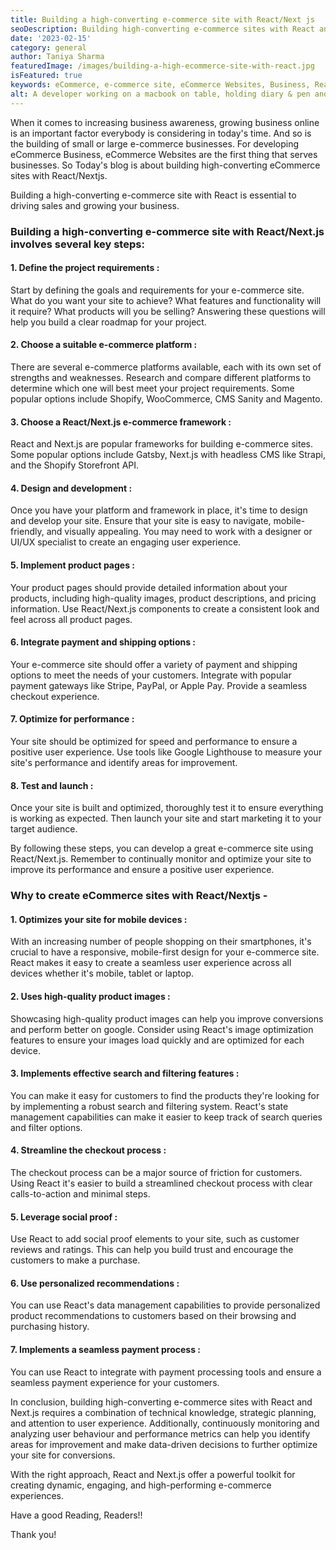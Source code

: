 ```yaml
---
title: Building a high-converting e-commerce site with React/Next js
seoDescription: Building high-converting e-commerce sites with React and Next.js requires a combination of technical knowledge, strategic planning, and attention to user experience. Additionally, continuously monitoring and analyzing user behaviour and performance metrics can help you identify areas for improvement and make data-driven decisions to further optimize your site for conversions. 
date: '2023-02-15'
category: general
author: Taniya Sharma
featuredImage: /images/building-a-high-ecommerce-site-with-react.jpg
isFeatured: true
keywords: eCommerce, e-commerce site, eCommerce Websites, Business, React Framework, Nextjs, Growing eCommerce Business
alt: A developer working on a macbook on table, holding diary & pen and writing his/her ideas.
---
```


When it comes to increasing business awareness, growing business online is an important factor everybody is considering in today's time.
And so is the building of small or large e-commerce businesses.
For developing eCommerce Business, eCommerce Websites are the first thing that serves businesses.
So Today's blog is about building high-converting eCommerce sites with React/Nextjs.

Building a high-converting e-commerce site with React is essential to driving sales and growing your business. 

### Building a high-converting e-commerce site with React/Next.js involves several key steps:

#### 1.  Define the project requirements : 

Start by defining the goals and requirements for your e-commerce site. What do you want your site to achieve? What features and functionality will it require? What products will you be selling? Answering these questions will help you build a clear roadmap for your project.
#### 2.  Choose a suitable e-commerce platform : 
   There are several e-commerce platforms available, each with its own set of strengths and weaknesses. Research and compare different platforms to determine which one will best meet your project requirements. Some popular options include Shopify, WooCommerce, CMS Sanity and Magento.
#### 3.   Choose a React/Next.js e-commerce framework : 
React and Next.js are popular frameworks for building e-commerce sites. Some popular options include Gatsby, Next.js with headless CMS like Strapi, and the Shopify Storefront API.
#### 4.  Design and development : 
Once you have your platform and framework in place, it's time to design and develop your site. Ensure that your site is easy to navigate, mobile-friendly, and visually appealing. You may need to work with a designer or UI/UX specialist to create an engaging user experience.
#### 5.  Implement product pages : 
Your product pages should provide detailed information about your products, including high-quality images, product descriptions, and pricing information. Use React/Next.js components to create a consistent look and feel across all product pages.
#### 6.  Integrate payment and shipping options : 
Your e-commerce site should offer a variety of payment and shipping options to meet the needs of your customers. Integrate with popular payment gateways like Stripe, PayPal, or Apple Pay. Provide a seamless checkout experience.
#### 7.  Optimize for performance : 
Your site should be optimized for speed and performance to ensure a positive user experience. Use tools like Google Lighthouse to measure your site's performance and identify areas for improvement.
#### 8.  Test and launch : 
Once your site is built and optimized, thoroughly test it to ensure everything is working as expected. Then launch your site and start marketing it to your target audience.

By following these steps, you can develop a great e-commerce site using React/Next.js. Remember to continually monitor and optimize your site to improve its performance and ensure a positive user experience.

### Why to create eCommerce sites with React/Nextjs - 

#### 1. Optimizes your site for mobile devices : 
With an increasing number of people shopping on their smartphones, it's crucial to have a responsive, mobile-first design for your e-commerce site. React makes it easy to create a seamless user experience across all devices whether it's mobile, tablet or laptop.

#### 2. Uses high-quality product images : 
Showcasing high-quality product images can help you improve conversions and perform better on google. Consider using React's image optimization features to ensure your images load quickly and are optimized for each device.

#### 3. Implements effective search and filtering features : 
You can make it easy for customers to find the products they're looking for by implementing a robust search and filtering system. React's state management capabilities can make it easier to keep track of search queries and filter options.

#### 4. Streamline the checkout process : 
The checkout process can be a major source of friction for customers. Using React it's easier to build a streamlined checkout process with clear calls-to-action and minimal steps. 

#### 5. Leverage social proof : 
Use React to add social proof elements to your site, such as customer reviews and ratings. This can help you build trust and encourage the customers to make a purchase.

#### 6. Use personalized recommendations : 
You can use React's data management capabilities to provide personalized product recommendations to customers based on their browsing and purchasing history.

#### 7. Implements a seamless payment process : 
  You can use React to integrate with payment processing tools and ensure a seamless payment experience for your customers.

In conclusion, building high-converting e-commerce sites with React and Next.js requires a combination of technical knowledge, strategic planning, and attention to user experience.
Additionally, continuously monitoring and analyzing user behaviour and performance metrics can help you identify areas for improvement and make data-driven decisions to further optimize your site for conversions. 

With the right approach, React and Next.js offer a powerful toolkit for creating dynamic, engaging, and high-performing e-commerce experiences.

Have a good Reading, Readers!!

Thank you!
